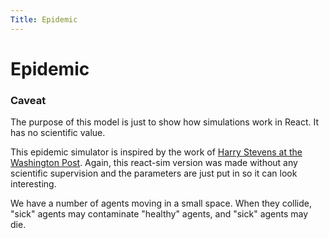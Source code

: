 ```yaml
---
Title: Epidemic
---
```


# Epidemic

<Epidemic />

### Caveat

The purpose of this model is just to show how simulations work in React. It has no scientific value.

This epidemic simulator is inspired by the work of [Harry Stevens at the Washington Post](https://www.washingtonpost.com/graphics/2020/world/corona-simulator/).
Again, this react-sim version was made without any scientific supervision and the parameters are just put in so it can look interesting.

We have a number of agents moving in a small space. When they collide, "sick" agents may contaminate "healthy" agents, and "sick" agents may die.

